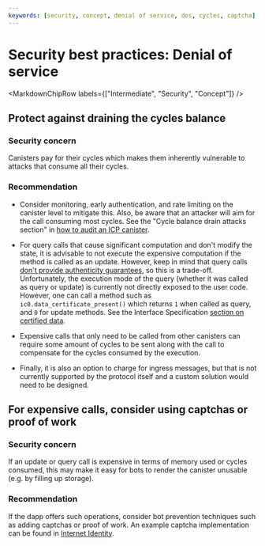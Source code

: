 ```yaml
---
keywords: [security, concept, denial of service, dos, cycles, captcha]
---
```



# Security best practices: Denial of service

<MarkdownChipRow labels={["Intermediate", "Security", "Concept"]} />

## Protect against draining the cycles balance

### Security concern

Canisters pay for their cycles which makes them inherently vulnerable to attacks that consume all their cycles.

### Recommendation

* Consider monitoring, early authentication, and rate limiting on the canister level to mitigate this. Also, be aware that an attacker will aim for the call consuming most cycles. See the "Cycle balance drain attacks section" in [how to audit an ICP canister](https://www.joachim-breitner.de/blog/788-How_to_audit_an_Internet_Computer_canister).

* For query calls that cause significant computation and don't modify the state, it is advisable to not execute the expensive computation if the method is called as an update. However, keep in mind that query calls [don't provide authenticity guarantees](/docs/current/developer-docs/security/security-best-practices/data-integrity-and-authenticity#certify-query-responses-if-they-are-relevant-for-security), so this is a trade-off. Unfortunately, the execution mode of the query (whether it was called as query or update) is currently not directly exposed to the user code. However, one can call a method such as `ic0.data_certificate_present()` which returns `1` when called as query, and `0` for update methods. See the Interface Specification [section on certified data](/docs/current/references/ic-interface-spec#system-api-certified-data).

* Expensive calls that only need to be called from other canisters can require some amount of cycles to be sent along with the call to compensate for the cycles consumed by the execution.

* Finally, it is also an option to charge for ingress messages, but that is not currently supported by the protocol itself and a custom solution would need to be designed.

## For expensive calls, consider using captchas or proof of work

### Security concern

If an update or query call is expensive in terms of memory used or cycles consumed, this may make it easy for bots to render the canister unusable (e.g. by filling up storage).

### Recommendation

If the dapp offers such operations, consider bot prevention techniques such as adding captchas or proof of work. An example captcha implementation can be found in [Internet Identity](https://github.com/dfinity/internet-identity).
